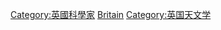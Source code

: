 {{Catnav|頁面分類|人类社会|人物|各職業人物|天文学家}}
{{Catnav|頁面分類|人物|各國人物|各國科學家|英國科學家}}
{{Catnav|頁面分類|人物|各職業人物|天文学家}}
{{Commonscat|Astronomers from the United Kingdom}}

[[Category:英國科學家|Category:英國科學家]]
[[Category:各国天文学家|Britain]]
[[Category:英国天文学|Category:英国天文学]]